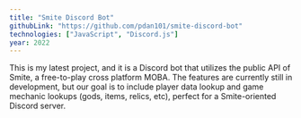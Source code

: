 ```yaml
---
title: "Smite Discord Bot"
githubLink: "https://github.com/pdan101/smite-discord-bot"
technologies: ["JavaScript", "Discord.js"]
year: 2022
---
```


This is my latest project, and it is a Discord bot that utilizes the public API of <Link href="https://www.smitegame.com/" target="_blank">Smite</Link>, a free-to-play cross platform MOBA.
The features are currently still in development, but our goal is to include player data lookup and game mechanic lookups (gods, items, relics, etc), perfect for a Smite-oriented Discord server.
